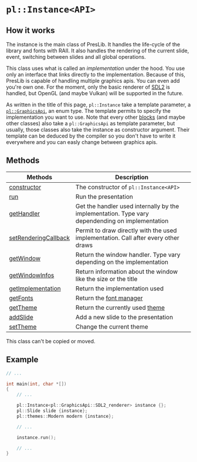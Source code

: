 # `pl::Instance<API>`

## How it works

The instance is the main class of PresLib. It handles the life-cycle of the library and fonts with RAII. It also handles the rendering of the current slide, event, switching between slides and all global operations.

This class uses what is called an *implementation* under the hood. You use only an interface that links directly to the implementation. Because of this, PresLib is capable of handling multiple graphics apis. You can even add you're own one. For the moment, only the basic renderer of [SDL2](https://www.libsdl.org/) is handled, but OpenGL (and maybe Vulkan) will be supported in the future.

As written in the title of this page, `pl::Instance` take a template parameter, a [`pl::GraphicsApi`](/docs/graphics_api), an enum type. The template permits to specify the implementation you want to use. Note that every other [blocks](/docs/blocks) (and maybe other classes) also take a `pl::GraphicsApi` as template parameter, but usually, those classes also take the instance as constructor argument. Their template can be deduced by the compiler so you don't have to write it everywhere and you can easly change between graphics apis.


## Methods

| Methods | Description |
|---------|-------------|
| [constructor](/docs/instance/constructor)                     | The constructor of `pl::Instance<API>`                                                          |
| [run](/docs/instance/run)                                     | Run the presentation                                                                            |
| [getHandler](/docs/instance/get_handler)                      | Get the handler used internally by the implementation. Type vary dependending on implementation |
| [setRenderingCallback](/docs/instance/set_rendering_callback) | Permit to draw directly with the used implementation. Call after every other draws              |
| [getWindow](/docs/instance/get_window)                        | Return the window handler. Type vary depending on the implementation                            |
| [getWindowInfos](/docs/instance/get_window_infos)             | Return information about the window like the size or the title                                  |
| [getImplementation](/docs/instance/get_implementation)        | Return the implementation used                                                                  |
| [getFonts](/docs/instance/get_fonts)                          | Return the [font manager](/docs/font_manager)                                                   |
| [getTheme](/docs/instance/get_theme)                          | Return the currently used [theme](/docs/themes)                                                 |
| [addSlide](/docs/instance/add_slide)                          | Add a new slide to the presentation                                                             |
| [setTheme](/docs/instance/set_theme)                          | Change the current theme                                                                        |

This class can't be copied or moved.



## Example

```cpp
// ...

int main(int, char *[])
{
	// ...

	pl::Instance<pl::GraphicsApi::SDL2_renderer> instance {};
	pl::Slide slide {instance};
	pl::themes::Modern modern {instance};

	// ...

	instance.run();

	// ...
}
```